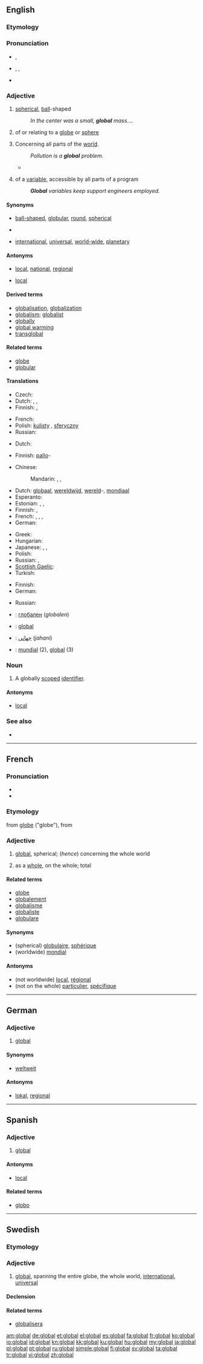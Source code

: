 ==English==

===Etymology===
{{suffix|globe|al}}

===Pronunciation===
* {{a|UK}} {{IPA|/ˈɡləʊbəl/}}, {{SAMPA|/"gl@Ub@l/}}
* {{a|US}} {{enPR|glō'bəl}}, {{IPA|/ˈɡloʊbəl/}}, {{SAMPA|/"gloUb@l/}}
* {{rhymes|əʊbəl}}

===Adjective===
{{en-adj}}

# [[spherical]], [[ball]]-shaped
#: ''In the center was a small, '''global''' mass....''
# {{context|not [[comparable]]}} of or relating to a [[globe]] or [[sphere]]
# Concerning all parts of the [[world]].
#: ''Pollution is a '''global''' problem.''
#* {{quote-book|title=Importing the law in post-communist transitions|page=169|author=Catherine Dupré|year=2003|passage=Some rights are more '''global''' than others; social rights in particular do not seem to globalise easily.}}
# {{context|not comparable|computing}} of a [[variable]], accessible by all parts of a program
#: '''''Global''' variables keep support engineers employed.''

====Synonyms====
* {{sense|spherical}} [[ball-shaped]], [[globular]], [[round]], [[spherical]]
* {{sense|of or relating to a globe or sphere}}
* {{sense|concerning all parts of the world}} [[international]], [[universal]], [[world-wide]], [[planetary]]

====Antonyms====
* {{sense|concerning all parts of the world}} [[local]], [[national]], [[regional]]
* {{sense|of a variable, in computing}} [[local]]

====Derived terms====
* [[globalisation]], [[globalization]]
* [[globalism]]; [[globalist]]
* [[globally]]
* [[global warming]]
* [[transglobal]]

====Related terms====
* [[globe]]
* [[globular]]

====Translations====
{{trans-top|spherical}}
* Czech: {{t-|cs|kulovitý|m}}
* Dutch: {{t-|nl|bolvormig}}, {{t-|nl|bolrond}}, {{t-|nl|sferisch}}
* Finnish: {{t-|fi|pallomainen}}, {{t+|fi|pyöreä}}
{{trans-mid}}
* French: {{t+|fr|globulaire}}
* Polish: [[kulisty]] {{m}}, [[sferyczny]] {{m}}
* Russian: {{t-|ru|сферический|tr=sferíčeskij}}
{{trans-bottom}}

{{trans-top|of or relating to a globe or sphere}}
* Dutch: {{t-|nl|sferisch}}
{{trans-mid}}
* Finnish: [[pallo]]-
{{trans-bottom}}

{{trans-top|concerning all parts of the world}}
* Chinese:
*: Mandarin: {{t-|cmn|全球|tr=quánqiú|sc=Hani}}, {{t|zh|萬國|sc=Hani}}, {{t|zh|万国|tr=wànguó|sc=Hani}}
* Dutch: [[globaal#Dutch|globaal]], [[wereldwijd#Dutch|wereldwijd]], [[wereld]]-, [[mondiaal]]
* Esperanto: {{t|eo|tutmonda}}
* Estonian: {{t|et|ülemaailmne}},  {{t|et|globaalne}},  {{t|et|globaalne}}
* Finnish: {{t-|fi|maailmanlaajuinen}}, {{t+|fi|globaali}}
* French: {{t+|fr|global}}, {{t+|fr|global|f}}, {{t+|fr|mondial|m}}, {{t+|fr|mondiale|f}}
* German: {{t+|de|global}}
{{trans-mid}}
* Greek: {{t|el|παγκόσμιος|tr=pagkósmios}}
* Hungarian: {{t+|hu|globális}}
* Japanese: {{t|ja|グローバル|tr=gurōbaru}},  {{t|ja|世界的|tr=せかいてき, sekai-teki}}, {{t|ja|万国|tr=ばんこくの, bankoku-no|alt=万国の|sc=Jpan}}
* Polish: {{t+|pl|globalny|m}}
* Russian: {{t+|ru|всемирный|tr=vsemírnyj}}, {{t+|ru|глобальный|tr=globál'nyj}}
* [[Scottish Gaelic]]: {{t-|gd|domhanta|xs=Scottish Gaelic}}
* Turkish: {{t|tr|küresel}}
{{trans-bottom}}

{{trans-top|of a variable, in computing}}
* Finnish: {{t+|fi|globaali}}
* German: {{t+|de|global}}
{{trans-mid}}
* Russian: {{t+|ru|глобальный|tr=globál'nyj}}
{{trans-bottom}}

{{checktrans-top}}
* {{ttbc|bg}}: [[#Bulgarian|глобален]] (''globalen'')
* {{ttbc|fr}}: [[#French|global]]
* {{ttbc|fa}}: [[#Persian|جهانی]] (''jahani'')
* {{ttbc|es}}: [[#Spanish|mundial]] (2), [[#Spanish|global]] (3)
{{trans-bottom}}

===Noun===
{{en-noun}}

# {{computing}} A globally [[scope]]d [[identifier]].

====Antonyms====
* [[local]]

===See also===
* {{pedia}}

----

==French==

===Pronunciation===
* {{IPA|/ɡlɔ.bal/|lang=fr}}
* {{homophones|globale|globales}}

===Etymology===
from [[globe]] ("globe"), from {{etyl|la|fr}} {{term|globus||globe, sphere}}

===Adjective===
{{fr-adj-al|glob}}

# {{originally}} [[#English|global]], spherical; (''hence'') concerning the whole world
# as a [[whole]], on the whole; total

====Related terms====
* [[globe]] {{m}}
* [[globalement]]
* [[globalisme]] {{m}}
* [[globaliste]] {{m}}
* [[globulare]]

====Synonyms====
* (spherical) [[globulaire]], [[sphérique]]
* (worldwide) [[mondial]]

====Antonyms====
* (not worldwide) [[local#French|local]], [[régional]]
* (not on the whole) [[particulier]], [[spécifique]]

----

==German==

===Adjective===
{{de-adj|-}}

# [[#English|global]] {{italbrac|worldwide}}

====Synonyms====
* {{sense|worldwide}} [[weltweit]]

====Antonyms====
* {{sense|worldwide}} [[lokal]], [[regional]]

----

==Spanish==

===Adjective===
{{es-adj|pl=globales}}

# [[#English|global]] {{italbrac|worldwide}}

====Antonyms====
* [[local]]

====Related terms====
* [[globo]]

----

==Swedish==

===Etymology===
{{suffix|glob|al|lang=sv}}

===Adjective===
{{infl|sv|adjective}}

# [[#English|global]], spanning the entire globe, the whole world, [[international]], [[universal]]

====Declension====
{{sv-adj-abs}}

====Related terms====
* [[globalisera]]

[[am:global]]
[[de:global]]
[[et:global]]
[[el:global]]
[[es:global]]
[[fa:global]]
[[fr:global]]
[[ko:global]]
[[io:global]]
[[id:global]]
[[kn:global]]
[[kk:global]]
[[ku:global]]
[[hu:global]]
[[my:global]]
[[ja:global]]
[[pl:global]]
[[pt:global]]
[[ru:global]]
[[simple:global]]
[[fi:global]]
[[sv:global]]
[[ta:global]]
[[tr:global]]
[[vi:global]]
[[zh:global]]